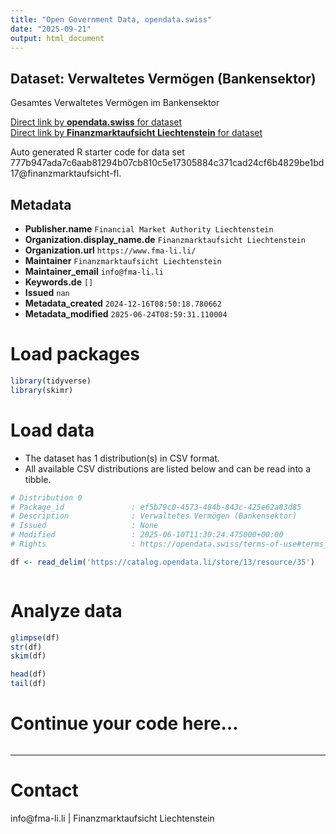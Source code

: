 ```yaml
---
title: "Open Government Data, opendata.swiss"
date: "2025-09-21"
output: html_document
---
```


## Dataset: Verwaltetes Vermögen (Bankensektor)

Gesamtes Verwaltetes Vermögen im Bankensektor

[Direct link by **opendata.swiss** for dataset](https://opendata.swiss/de/dataset/verwaltetes-vermogen-bankensektor)<br>
[Direct link by **Finanzmarktaufsicht Liechtenstein** for dataset]()

Auto generated R starter code for data set 777b947ada7c6aab81294b07cb810c5e17305884c371cad24cf6b4829be1bd17@finanzmarktaufsicht-fl.

## Metadata

- **Publisher.name** `Financial Market Authority Liechtenstein`
- **Organization.display_name.de** `Finanzmarktaufsicht Liechtenstein`
- **Organization.url** `https://www.fma-li.li/`
- **Maintainer** `Finanzmarktaufsicht Liechtenstein`
- **Maintainer_email** `info@fma-li.li`
- **Keywords.de** `[]`
- **Issued** `nan`
- **Metadata_created** `2024-12-16T08:50:18.780662`
- **Metadata_modified** `2025-06-24T08:59:31.110004`


# Load packages

```r

library(tidyverse)
library(skimr)

```

# Load data

-   The dataset has 1 distribution(s) in CSV format.
-   All available CSV distributions are listed below and can be read into a tibble.

```r

# Distribution 0
# Package_id               : ef5b79c0-4573-484b-843c-425e62a83d85
# Description              : Verwaltetes Vermögen (Bankensektor)
# Issued                   : None
# Modified                 : 2025-06-10T11:30:24.475000+00:00
# Rights                   : https://opendata.swiss/terms-of-use#terms_by

df <- read_delim('https://catalog.opendata.li/store/13/resource/35')



```

# Analyze data

```r

glimpse(df)
str(df)
skim(df)

head(df)
tail(df)

```

# Continue your code here...

```r

```

------------------------------------------------------------------------

# Contact

info@fma-li.li | Finanzmarktaufsicht Liechtenstein

